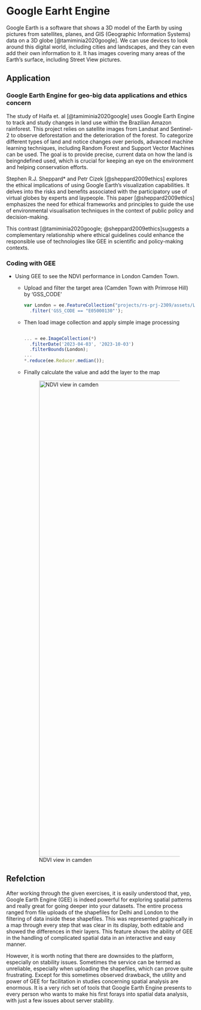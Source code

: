 # Google Earht Engine

Google Earth is a software that shows a 3D model of the Earth by using pictures from satellites, planes, and GIS (Geographic Information Systems) data on a 3D globe [@tamiminia2020google]. We can use devices to look around this digital world, including cities and landscapes, and they can even add their own information to it. It has images covering many areas of the Earth's surface, including Street View pictures.

## Application

### Google Earth Engine for geo-big data applications and ethics concern

The study of Haifa et. al [@tamiminia2020google] uses Google Earth Engine to track and study changes in land use within the Brazilian Amazon rainforest. This project relies on satellite images from Landsat and Sentinel-2 to observe deforestation and the deterioration of the forest. To categorize different types of land and notice changes over periods, advanced machine learning techniques, including Random Forest and Support Vector Machines can be used. The goal is to provide precise, current data on how the land is beingndefined used, which is crucial for keeping an eye on the environment and helping conservation efforts.

Stephen R.J. Sheppard\* and Petr Cizek [@sheppard2009ethics] explores the ethical implications of using Google Earth's visualization capabilities. It delves into the risks and benefits associated with the participatory use of virtual globes by experts and laypeople. This paper [@sheppard2009ethics] emphasizes the need for ethical frameworks and principles to guide the use of environmental visualisation techniques in the context of public policy and decision-making.

This contrast [@tamiminia2020google; @sheppard2009ethics]suggests a complementary relationship where ethical guidelines could enhance the responsible use of technologies like GEE in scientific and policy-making contexts.

### Coding with GEE

-   Using GEE to see the NDVI performance in London Camden Town.

    -   Upload and filter the target area (Camden Town with Primrose Hill) by 'GSS_CODE'

        ``` javascript
        var London = ee.FeatureCollection("projects/rs-prj-2309/assets/London_Ward")
          .filter('GSS_CODE == "E05000130"');
        ```

    -   Then load image collection and apply simple image processing

        ``` javascript

        ... = ee.ImageCollection(*)
          .filterDate('2023-04-03', '2023-10-03')
          .filterBounds(London); 
        ...
        *.reduce(ee.Reducer.median());
        ```

    -   Finally calculate the value and add the layer to the map

        ![NDVI view in camden](asset/screenshot/week006/camden_NDVI.png){width="1270"}

## Refelction

After working through the given exercises, it is easily understood that, yep, Google Earth Engine (GEE) is indeed powerful for exploring spatial patterns and really great for going deeper into your datasets. The entire process ranged from file uploads of the shapefiles for Delhi and London to the filtering of data inside these shapefiles. This was represented graphically in a map through every step that was clear in its display, both editable and showed the differences in their layers. This feature shows the ability of GEE in the handling of complicated spatial data in an interactive and easy manner.

However, it is worth noting that there are downsides to the platform, especially on stability issues. Sometimes the service can be termed as unreliable, especially when uploading the shapefiles, which can prove quite frustrating. Except for this sometimes observed drawback, the utility and power of GEE for facilitation in studies concerning spatial analysis are enormous. It is a very rich set of tools that Google Earth Engine presents to every person who wants to make his first forays into spatial data analysis, with just a few issues about server stability.